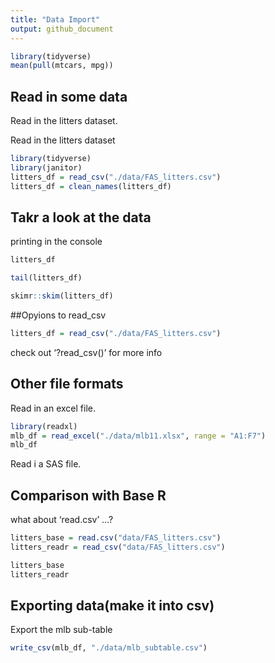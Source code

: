 ```yaml
---
title: "Data Import"
output: github_document
---
```


```r
library(tidyverse)
mean(pull(mtcars, mpg))
```

## Read in some data

Read in the litters dataset.

Read in the litters dataset

```r
library(tidyverse)
library(janitor)
litters_df = read_csv("./data/FAS_litters.csv")
litters_df = clean_names(litters_df)
```

## Takr a look at the data

printing in the console

```r
litters_df
```

```r
tail(litters_df)
```

```r
skimr::skim(litters_df)
```

##Opyions to read_csv

```r
litters_df = read_csv("./data/FAS_litters.csv")
```

check out '?read_csv()' for more info

## Other file formats

Read in an excel file.

```r
library(readxl)
mlb_df = read_excel("./data/mlb11.xlsx", range = "A1:F7")
mlb_df
```

Read i a SAS file.


## Comparison with Base R

what about 'read.csv' ...?

```r
litters_base = read.csv("data/FAS_litters.csv")
litters_readr = read_csv("data/FAS_litters.csv")

litters_base
litters_readr
```

## Exporting data(make it into csv)

Export the mlb sub-table

```r
write_csv(mlb_df, "./data/mlb_subtable.csv")
```

